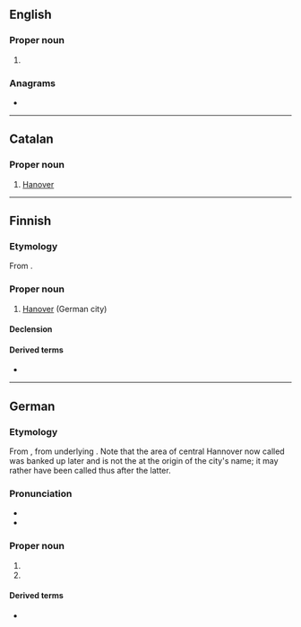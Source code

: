 ==English==

===Proper noun===
{{en-proper noun}}

# {{alternative spelling of|en|Hanover}}

===Anagrams===
* {{anagrams|en|a=aehnnorv|Vanhorne}}

----

==Catalan==

===Proper noun===
{{ca-proper noun}}

# [[Hanover]]

----

==Finnish==

===Etymology===
From {{der|fi|de|Hannover}}.

===Proper noun===
{{fi-proper noun}}

# [[Hanover]] (German city)

====Declension====
{{fi-decl-risti|n=sg|Hannover|||a|i=0}}

====Derived terms====
* {{l|fi|hannoverinvihikoira}}

----

==German==
{{wikipedia|lang=de}}

===Etymology===
From {{bor|de|gml|-}}, from underlying {{m|gml|[[an]]/[[up]] [[den]] [[hôen]] [[ôver]]|t=on the high shore/bank}}. Note that the area of central Hannover now called {{m|de||Am Hohen Ufer}} was banked up later and is not the at the origin of the city's name; it may rather have been called thus after the latter.

===Pronunciation===
* {{IPA|de|/haˈnoːfɐ/}}
* {{audio|de|De-Hannover.ogg|Audio}}

===Proper noun===
{{de-proper noun|toponym}}

# {{place|de|caplc|s/Lower Saxony|c/Germany}}
# {{place|de|former province|kingdom/Prussia|in modern|c/Germany}}

====Derived terms====
* {{l|de|Hannoveraner}}